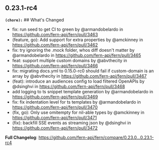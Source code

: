 ## 0.23.1-rc4
**`(chore):`** ## What's Changed
* fix: run seed to get CI to green by @armandobelardo in https://github.com/fern-api/fern/pull/3463
* (feature, go): Add support for extra properties by @amckinney in https://github.com/fern-api/fern/pull/3462
* fix: try ignoring the .mock folder, whos diff doesn't matter by @armandobelardo in https://github.com/fern-api/fern/pull/3465
* feat: support multiple custom domains by @abvthecity in https://github.com/fern-api/fern/pull/3466
* fix: migrating docs.yml to 0.15.0-rc0 should fail if custom-domain is an array by @abvthecity in https://github.com/fern-api/fern/pull/3467
* (feat): introduce an audiences config to load filtered OpenAPIs  by @dsinghvi in https://github.com/fern-api/fern/pull/3468
* add logging to ts snippet template generation by @armandobelardo in https://github.com/fern-api/fern/pull/3469
* fix: fix indentation level for ts templates by @armandobelardo in https://github.com/fern-api/fern/pull/3470
* (fix, go): Only use omitempty for nil-able types by @amckinney in https://github.com/fern-api/fern/pull/3471
* (fix): backfill SSE events as streaming json by @dsinghvi in https://github.com/fern-api/fern/pull/3472


**Full Changelog**: https://github.com/fern-api/fern/compare/0.23.0...0.23.1-rc4


